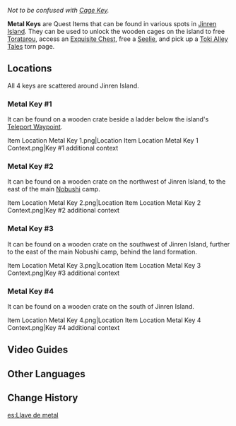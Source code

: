 {{Item Infobox
|id           = 100881
|image        = Item Black Key.png
|type         = Quest Items
|description  = A metal key that one can find just about anywhere, and that can unlock a majority of ordinary doors... Well, probably, anyway.
|source1      = Scattered around [[Jinren Island]]
}}
''Not to be confused with [[Cage Key (Jinren Island)|Cage Key]].''

'''Metal Keys''' are Quest Items that can be found in various spots in [[Jinren Island]]. They can be used to unlock the wooden cages on the island to free [[Toratarou]], access an [[Chests|Exquisite Chest]], free a [[Seelie]], and pick up a [[Toki Alley Tales]] torn page.

==Locations==
All 4 keys are scattered around Jinren Island.

===Metal Key #1===
It can be found on a wooden crate beside a ladder below the island's [[Teleport Waypoint]].
<gallery>
Item Location Metal Key 1.png|Location
Item Location Metal Key 1 Context.png|Key #1 additional context
</gallery>

===Metal Key #2===
It can be found on a wooden crate on the northwest of Jinren Island, to the east of the main [[Nobushi]] camp.
<gallery>
Item Location Metal Key 2.png|Location
Item Location Metal Key 2 Context.png|Key #2 additional context
</gallery>

===Metal Key #3===
It can be found on a wooden crate on the southwest of Jinren Island, further to the east of the main Nobushi camp, behind the land formation.
<gallery>
Item Location Metal Key 3.png|Location
Item Location Metal Key 3 Context.png|Key #3 additional context
</gallery>

===Metal Key #4===
It can be found on a wooden crate on the south of Jinren Island.
<gallery>
Item Location Metal Key 4.png|Location
Item Location Metal Key 4 Context.png|Key #4 additional context
</gallery>

==Video Guides==
{{EVT
|video1   = https://youtu.be/l9DcTidYLG8
|caption1 = All 4 Metal Key Locations
}}

==Other Languages==
{{Other Languages
|default_hidden = 1
|en      = Metal Key
|zhs     = 金属钥匙
|zhs_rm  = Jīnshǔ Yàoshi
|zht     = 金屬鑰匙
|zht_rm  = Jīnshǔ Yàoshi
|ja      = 金属の鍵
|ja_rm   = Kinzoku no Kagi
|ko      = 금속 열쇠
|ko_rm   = Geumsok Yeolseo
|es      = Llave de metal
|fr      = Clé en métal
|ru      = Металлический ключ
|th      = กุญแจโลหะ
|th_rm   = 
|vi      = Chìa Khoá Kim Loại
|de      = Metallschlüssel
|id      = Kunci Logam
|pt      = Chave de Metal
|tr      = Metal Anahtar
|it      = Chiave di metallo
}}

==Change History==
{{Change History|2.0}}

[[es:Llave de metal]]